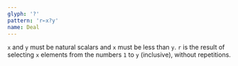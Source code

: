 ```yaml
---
glyph: '?'
pattern: 'r←x?y'
name: Deal
---
```


`x` and `y` must be natural scalars and `x` must be less than `y`. `r` is the result of selecting `x` elements from the numbers `1` to `y` (inclusive), without repetitions.